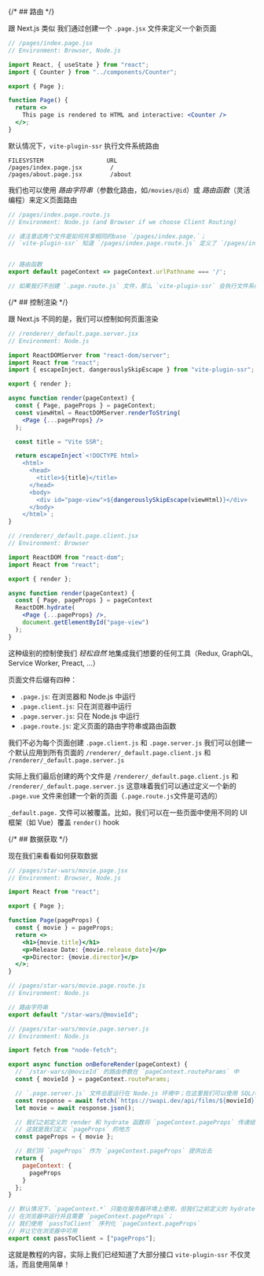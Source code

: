 
{/* ## 路由 */}

跟 Next.js 类似
我们通过创建一个 `.page.jsx` 文件来定义一个新页面

```jsx
// /pages/index.page.jsx
// Environment: Browser, Node.js

import React, { useState } from "react";
import { Counter } from "../components/Counter";

export { Page };

function Page() {
  return <>
    This page is rendered to HTML and interactive: <Counter />
  </>;
}
```

默认情况下，`vite-plugin-ssr` 执行文件系统路由
```
FILESYSTEM                  URL
/pages/index.page.jsx        /
/pages/about.page.jsx        /about
```

我们也可以使用 _路由字符串_（参数化路由，如`/movies/@id`）或 _路由函数_（灵活编程）来定义页面路由

```js
// /pages/index.page.route.js
// Environment: Node.js (and Browser if we choose Client Routing)

// 请注意这两个文件是如何共享相同的base `/pages/index.page.`；
// `vite-plugin-ssr` 知道 `/pages/index.page.route.js` 定义了 `/pages/index.page.jsx` 的路由


// 路由函数
export default pageContext => pageContext.urlPathname === '/';

// 如果我们不创建 `.page.route.js` 文件，那么 `vite-plugin-ssr` 会执行文件系统路由
```


{/* ## 控制渲染 */}

跟 Next.js 不同的是，我们可以控制如何页面渲染

```jsx
// /renderer/_default.page.server.jsx
// Environment: Node.js

import ReactDOMServer from "react-dom/server";
import React from "react";
import { escapeInject, dangerouslySkipEscape } from "vite-plugin-ssr";

export { render };

async function render(pageContext) {
  const { Page, pageProps } = pageContext;
  const viewHtml = ReactDOMServer.renderToString(
    <Page {...pageProps} />
  );

  const title = "Vite SSR";

  return escapeInject`<!DOCTYPE html>
    <html>
      <head>
        <title>${title}</title>
      </head>
      <body>
        <div id="page-view">${dangerouslySkipEscape(viewHtml)}</div>
      </body>
    </html>`;
}
```
```jsx
// /renderer/_default.page.client.jsx
// Environment: Browser

import ReactDOM from "react-dom";
import React from "react";

export { render };

async function render(pageContext) {
  const { Page, pageProps } = pageContext
  ReactDOM.hydrate(
    <Page {...pageProps} />,
    document.getElementById("page-view")
  );
}
```

这种级别的控制使我们 _轻松自然_ 地集成我们想要的任何工具（Redux, GraphQL, Service Worker, Preact, ...）

页面文件后缀有四种：

- `.page.js`: 在浏览器和 Node.js 中运行
- `.page.client.js`: 只在浏览器中运行
- `.page.server.js`: 只在 Node.js 中运行
- `.page.route.js`: 定义页面的路由字符串或路由函数

我们不必为每个页面创建 `.page.client.js` 和 `.page.server.js`
我们可以创建一个默认应用到所有页面的 `/renderer/_default.page.client.js` 和 `/renderer/_default.page.server.js`

实际上我们最后创建的两个文件是 `/renderer/_default.page.client.js` 和 `/renderer/_default.page.server.js`
这意味着我们可以通过定义一个新的 `.page.vue` 文件来创建一个新的页面（`.page.route.js`文件是可选的）

`_default.page.` 文件可以被覆盖。比如，我们可以在一些页面中使用不同的 UI 框架（如 Vue）覆盖 `render()` hook


{/* ## 数据获取 */}

现在我们来看看如何获取数据

```jsx
// /pages/star-wars/movie.page.jsx
// Environment: Browser, Node.js

import React from "react";

export { Page };

function Page(pageProps) {
  const { movie } = pageProps;
  return <>
    <h1>{movie.title}</h1>
    <p>Release Date: {movie.release_date}</p>
    <p>Director: {movie.director}</p>
  </>;
}
```
```js
// /pages/star-wars/movie.page.route.js
// Environment: Node.js

// 路由字符串
export default "/star-wars/@movieId";
```
```js
// /pages/star-wars/movie.page.server.js
// Environment: Node.js

import fetch from "node-fetch";

export async function onBeforeRender(pageContext) {
  // `/star-wars/@movieId` 的路由参数在 `pageContext.routeParams` 中
  const { movieId } = pageContext.routeParams;

  // `.page.server.js` 文件总是运行在 Node.js 环境中；在这里我们可以使用 SQL/ORM 查询
  const response = await fetch(`https://swapi.dev/api/films/${movieId}`);
  let movie = await response.json();

  // 我们之前定义的 render 和 hydrate 函数将 `pageContext.pageProps` 传递给Vue根组件 `Page`
  // 这就是我们定义 `pageProps` 的地方
  const pageProps = { movie };

  // 我们将 `pageProps` 作为 `pageContext.pageProps` 提供出去
  return {
    pageContext: {
      pageProps
    }
  };
}

// 默认情况下，`pageContext.*` 只能在服务器环境上使用，但我们之前定义的 hydrate 函数
// 在浏览器中运行并且需要 `pageContext.pageProps`；
// 我们使用 `passToClient` 序列化 `pageContext.pageProps`
// 并让它在浏览器中可用
export const passToClient = ["pageProps"];
```

这就是教程的内容，实际上我们已经知道了大部分接口
`vite-plugin-ssr` 不仅灵活，而且使用简单！

<ScaffoldCallToActionTour />
